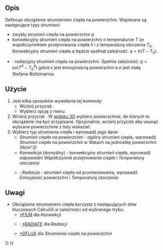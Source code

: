 <languages/>

{{Docnav
|[[FEM_ConstraintInitialTemperature/pl|Temperatura początkowa]]
|[[FEM_ConstraintTemperature/pl|Warunek brzegowy temperatury]]
|[[FEM_Workbench/pl|środowisko pracy MES]]
|IconL=FEM_ConstraintInitialTemperature.svg
|IconR=FEM_ConstraintTemperature.svg
|IconC=Workbench_FEM.svg
}}

{{GuiCommandContainer|
{{GuiCommand/pl
|Name=FEM ConstraintHeatflux
|Name/pl=MES: Obciążenie strumieniem ciepła
|MenuLocation=Model → Warunki brzegowe i obciążenia termiczne → Obciążenie strumieniem ciepła
|Workbenches=[[FEM_Workbench/pl|MES]]
|SeeAlso=[[FEM_tutorial/pl|Poradnik MES]]
}}
{{GuiCommandFemInfo/pl
|Solvers=CalculiX, Elmer
}}
}}

<span id="Description"></span>
==Opis==

Definiuje obciążenie strumieniem ciepła na powierzchni. Wspierane są następujące typy strumieni:
* zwykły strumień ciepła na powierzchni <math>q</math>
* konwekcyjny strumień ciepła na powierzchni o temperaturze <math>T</math> ze współczynnikiem przejmowania ciepła <math>h</math> i z temperaturą otoczenia <math>T_{0}</math>. Konwekcyjny strumień ciepła ''q'' będzie spełniał zależność: <math>q=h(T-T_{0})</math>. 
* {{Version|1.0}}: radiacyjny strumień ciepła na powierzchni. Spełnia zależność: <math>q=\epsilon \sigma(T^{4}-T_{0}^{4})</math> gdzie <math>\epsilon</math> jest emisyjnością powierzchni a <math>\sigma</math> jest stałą Stefana-Boltzmanna.

<span id="Usage"></span>
==Użycie==

# Jest kilka sposobów wywołania tej komendy:
#* Wciśnij przycisk {{Button|[[Image:FEM_ConstraintHeatflux.svg|16px]] [[FEM_ConstraintHeatflux/pl|Obciążenie strumieniem ciepła]]}}.
#* Wybierz opcję {{MenuCommand|Model → Warunki brzegowe i obciążenia termiczne → [[Image:FEM_ConstraintHeatflux.svg|16px]] Obciążenie strumieniem ciepła}} z menu.
# Wciśnij przycisk {{Button|Dodaj}}. W [[3D_view/pl|widoku 3D]] wybierz powierzchnie, do których to obciążenie ma być przypisane. Opcjonalnie, wciśnij przycisk {{Button|Usuń}} aby usunąć wybrane powierzchnie z listy wskazań.
# Wybierz typ strumienia ciepła i wprowadź jego dane:
#* ''Strumień ciepła na powierzchni'' - ogólny strumień ciepła, wprowadź ''Strumień ciepła na powierzchni'' w Watach na jednostkę powierzchni (W/m^2)
#* ''Konwekcja'' (domyślny) - konwekcyjny strumień ciepła, wprowadź odpowiedni ''Współczynnik przejmowania ciepła'' i ''Temperaturę otoczenia''
#* {{Version/pl|1.0}}: ''Radiacja'' - strumień ciepła od promieniowania, wprowadź ''Emisyjność'' powierzchni i ''Temperaturę otoczenia''

<span id="Notes"></span>
==Uwagi==

* Obciążenie strumieniem ciepła korzysta z następujących słów kluczowych CalculiX w zależności od wybranego trybu: 
** [http://web.mit.edu/calculix_v2.7/CalculiX/ccx_2.7/doc/ccx/node203.html *FILM] dla ''Konwekcji''
** {{Version/pl|1.0}}: [http://web.mit.edu/calculix_v2.7/CalculiX/ccx_2.7/doc/ccx/node234.html *RADIATE] dla ''Radiacji''
** [http://web.mit.edu/calculix_v2.7/CalculiX/ccx_2.7/doc/ccx/node188.html *DFLUX] dla ''Strumienia ciepła na powierzchni''


{{Docnav
|[[FEM_ConstraintInitialTemperature/pl|Temperatura początkowa]]
|[[FEM_ConstraintTemperature/pl|Warunek brzegowy temperatury]]
|[[FEM_Workbench/pl|środowisko pracy MES]]
|IconL=FEM_ConstraintInitialTemperature.svg
|IconR=FEM_ConstraintTemperature.svg
|IconC=Workbench_FEM.svg
}}

{{FEM Tools navi{{#translation:}}}}
{{Userdocnavi{{#translation:}}}}